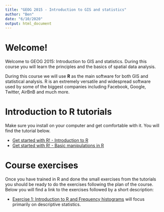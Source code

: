 ```yaml
---
title: "GEOG 2015 - Introduction to GIS and statistics"
author: "Ben"
date: "6/10/2020"
output: html_document
---
```


# Welcome!

Welcome to GEOG 2015: Introduction to GIS and statistics. During this course you will learn the principles and the basics of spatial data analysis. 

During this course we will use **R** as the main software for both GIS and statistical analysis. R is an extremely versatile and widespread software used by some of the biggest companies including Facebook, Google, Twitter, AirBnB and much more. 

# Introduction to R tutorials

Make sure you install on your computer and get comfortable with it. You will find the tutorial below.

- [Get started with R! - Introduction to R](IntroR.html)
- [Get started with R! - Basic manipulations in R](BasicR.html)

# Course exercises

Once you have trained in R and done the small exercises from the tutorials you should be ready to do the exercises following the plan of the course. Below you will find a link to the exercises followed by a short description:

- [Exercise 1: Introduction to R and Frequency histograms]() will focus primarily on descriptive statistics.

